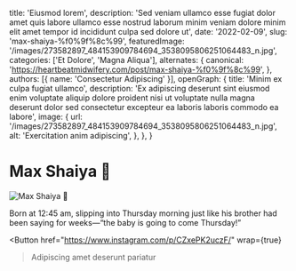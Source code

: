   title: 'Eiusmod lorem',
  description: 'Sed veniam ullamco esse fugiat dolor amet quis labore ullamco esse nostrud laborum minim veniam dolore minim elit amet tempor id incididunt culpa sed dolore ut',
  date: '2022-02-09',
  slug: 'max-shaiya-%f0%9f%8c%99',
  featuredImage: '/images/273582897_484153909784694_3538095806251064483_n.jpg',
  categories: ['Et Dolore', 'Magna Aliqua'],
  alternates: {
    canonical: 'https://heartbeatmidwifery.com/post/max-shaiya-%f0%9f%8c%99',
  },
  authors: [{ name: 'Consectetur Adipiscing' }],
  openGraph: {
    title: 'Minim ex culpa fugiat ullamco',
    description: 'Ex adipiscing deserunt sint eiusmod enim voluptate aliquip dolore proident nisi ut voluptate nulla magna deserunt dolor sed consectetur excepteur ea laboris laboris commodo ea labore',
    image: {
      url: '/images/273582897_484153909784694_3538095806251064483_n.jpg',
      alt: 'Exercitation anim adipiscing',
    },
  },
}


# Max Shaiya 🌙

<Image
  src="/images/273582897_484153909784694_3538095806251064483_n.jpg"
  size="large"
  wrap={true}
  alt="Max Shaiya 🌙"
/>

Born at 12:45 am, slipping into Thursday morning just like his brother had been saying for weeks—“the baby is going to come Thursday!”

<Button
  href="https://www.instagram.com/p/CZxePK2uczF/"
  wrap={true}
>Adipiscing amet deserunt pariatur</Button>

